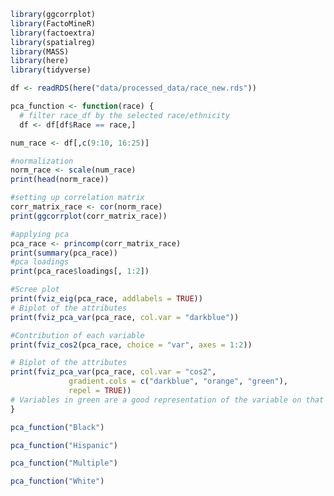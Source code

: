 ```r
library(ggcorrplot)
library(FactoMineR)
library(factoextra)
library(spatialreg)
library(MASS)
library(here)
library(tidyverse)

df <- readRDS(here("data/processed_data/race_new.rds"))
```


```r
pca_function <- function(race) {   
  # filter race_df by the selected race/ethnicity
  df <- df[df$Race == race,] 

num_race <- df[,c(9:10, 16:25)]

#normalization
norm_race <- scale(num_race)
print(head(norm_race))

#setting up correlation matrix
corr_matrix_race <- cor(norm_race)
print(ggcorrplot(corr_matrix_race))

#applying pca
pca_race <- princomp(corr_matrix_race)
print(summary(pca_race))
#pca loadings
print(pca_race$loadings[, 1:2])

#Scree plot
print(fviz_eig(pca_race, addlabels = TRUE))
# Biplot of the attributes
print(fviz_pca_var(pca_race, col.var = "darkblue"))

#Contribution of each variable 
print(fviz_cos2(pca_race, choice = "var", axes = 1:2))

# Biplot of the attributes
print(fviz_pca_var(pca_race, col.var = "cos2",
             gradient.cols = c("darkblue", "orange", "green"),
             repel = TRUE))
# Variables in green are a good representation of the variable on that component.
}
```

```r
pca_function("Black")
```

```r
pca_function("Hispanic")
```

```r
pca_function("Multiple")
```

```r
pca_function("White")
```
